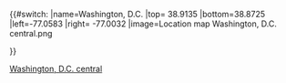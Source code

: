 {{#switch:{{{1}}}
|name=Washington, D.C.
|top= 38.9135
|bottom=38.8725
|left=-77.0583
|right= -77.0032
|image=Location map Washington, D.C. central.png

}}<noinclude>
{{Location map/Info}}
[[Category:美國地理位置圖模板|Washington, D.C. central]]

</noinclude>